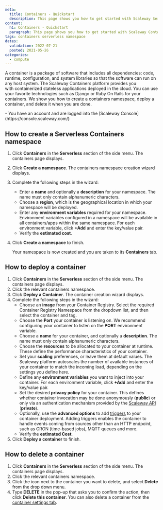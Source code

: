 ```yaml
---
meta:
  title: Containers - Quickstart
  description: This page shows you how to get started with Scaleway Serverless Containers
content:
  h1: Containers - Quickstart
  paragraph: This page shows you how to get started with Scaleway Containers
tags: containers serverless namespace 
dates:
  validation: 2022-07-21
  posted: 2021-05-26
categories:
  - compute
---
```


A container is a package of software that includes all dependencies: code, runtime, configuration, and system libraries so that the software can run on any host system. The Scaleway Containers platform provides you with containerized stateless applications deployed in the cloud. You can use your favorite technologies such as Django or Ruby On Rails for your containers. We show you how to create a containers namespace, deploy a container, and delete it when you are done.

<Message type="requirement">
  - You have an account and are logged into the [Scaleway Console](https://console.scaleway.com/) 
</Message>

## How to create a Serverless Containers namespace

1. Click **Containers** in the **Serverless** section of the side menu. The containers page displays.
2. Click **Create a namespace**. The containers namespace creation wizard displays.
3. Complete the following steps in the wizard: 
    - Enter a **name** and optionally a **description** for your namespace. The name must only contain alphanumeric characters.
    - Choose a **region**, which is the geographical location in which your namespace will be deployed.
    - Enter any **environment variables** required for your namespace. Environment variables configured in a namespace will be available in all containers/apps within the same namespace. For each environment variable, click **+Add** and enter the key/value pair.
    - Verify the **estimated cost**.
4. Click **Create a namespace** to finish.

    Your namespace is now created and you are taken to its **Containers** tab.

## How to deploy a container

1. Click **Containers** in the **Serverless** section of the side menu. The containers page displays.
2. Click the relevant containers namespace. 
3. Click **Deploy a Container**. The container creation wizard displays.
4. Complete the following steps in the wizard: 
    - Choose an **image** from your Container Registry. Select the required Container Registry Namespace from the dropdown list, and then select the container and tag.
    - Choose the **Port** your container is listening on. We recommend configuring your container to listen on the **PORT** environment variable.
    - Choose a **name** for your container, and optionally a **description**. The name must only contain alphanumeric characters.
    - Choose the **resources** to be allocated to your container at runtime. These define the performance characteristics of your container.
    - Set your **scaling** preferences, or leave them at default values. The Scaleway platform autoscales the number of available instances of your container to match the incoming load, depending on the settings you define here.
    - Define any **environment variables** you want to inject into your container. For each environment variable, click **+Add** and enter the key/value pair.
    - Set the desired **privacy policy** for your container. This defines whether container invocation may be done anonymously (**public**) or only via an authentication mechanism provided by the [Scaleway API](https://developers.scaleway.com/en/products/containers/api/#authentication) (**private**). 
    - Optionally, use the **advanced options** to add [triggers](/compute/containers/concepts/#trigger) to your container deployment. Adding triggers enables the container to handle events coming from sources other than an HTTP endpoint, such as CRON (time-based jobs), MQTT queues and more. 
    - Verify the **estimated Cost**.
5. Click **Deploy a container** to finish.

## How to delete a container

1. Click **Containers** in the **Serverless** section of the side menu. The containers page displays.
2. Click the relevant containers namespace.
2. Click the <Icon name="more" /> icon next to the container you want to delete, and select **Delete** from the drop down menu. 
3. Type **DELETE** in the pop-up that asks you to confirm the action, then click **Delete this container**.
    <Message type="tip">
      You can also delete a container from the [container settings tab](/compute/containers/how-to/modify-container-privacy/).
    </Message>
